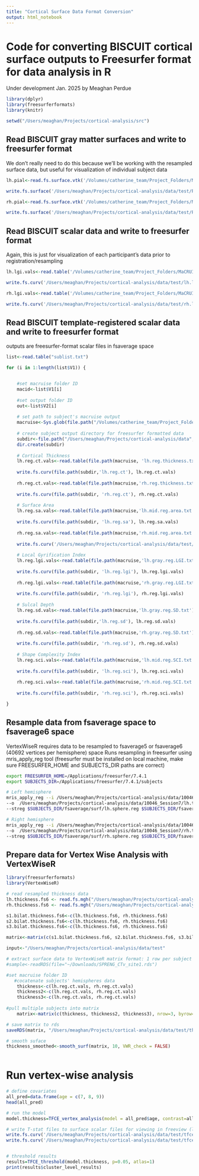 ```yaml
---
title: "Cortical Surface Data Format Conversion"
output: html_notebook
---
```


# Code for converting BISCUIT cortical surface outputs to Freesurfer format for data analysis in R
Under development Jan. 2025 by Meaghan Perdue

```r
library(dplyr)
library(freesurferformats)
library(knitr)

setwd("/Users/meaghan/Projects/cortical-analysis/src")


```

## Read BISCUIT gray matter surfaces and write to freesurfer format
We don't really need to do this because we'll be working with the resampled surface data, but useful for visualization of individual subject data
```r
lh.pial<-read.fs.surface.vtk('/Volumes/catherine_team/Project_Folders/MaCRUISE/PS_MaCRUISE1mm/1_Processed_Output/10006_PS20_012_Session7/Lebel_Peds-x-10006-x-10006_PS20_012_Session7-x-biscuit_mc_v2-x-5354db8f-b70a-4597-9fb7-315acf79ff7c/surf/lh.gray.vtk')

write.fs.surface('/Users/meaghan/Projects/cortical-analysis/data/test/Rlh.pial', lh.pial$vertices, lh.pial$faces, format = 'bin')

rh.pial<-read.fs.surface.vtk('/Volumes/catherine_team/Project_Folders/MaCRUISE/PS_MaCRUISE1mm/1_Processed_Output/10006_PS20_012_Session7/Lebel_Peds-x-10006-x-10006_PS20_012_Session7-x-biscuit_mc_v2-x-5354db8f-b70a-4597-9fb7-315acf79ff7c/surf/rh.gray.vtk')

write.fs.surface('/Users/meaghan/Projects/cortical-analysis/data/test/Rrh.pial', rh.pial$vertices, rh.pial$faces, format = 'bin')

```

## Read BISCUIT scalar data and write to freesurfer format
Again, this is just for visualization of each participant's data prior to registration/resampling
```r
lh.lgi.vals<-read.table('/Volumes/catherine_team/Project_Folders/MaCRUISE/PS_MaCRUISE1mm/1_Processed_Output/10006_PS20_012_Session7/Lebel_Peds-x-10006-x-10006_PS20_012_Session7-x-biscuit_mc_v2-x-5354db8f-b70a-4597-9fb7-315acf79ff7c/quant/lh.gray.LGI.txt')$V1

write.fs.curv('/Users/meaghan/Projects/cortical-analysis/data/test/lh.lgi', lh.lgi.vals)

rh.lgi.vals<-read.table('/Volumes/catherine_team/Project_Folders/MaCRUISE/PS_MaCRUISE1mm/1_Processed_Output/10006_PS20_012_Session7/Lebel_Peds-x-10006-x-10006_PS20_012_Session7-x-biscuit_mc_v2-x-5354db8f-b70a-4597-9fb7-315acf79ff7c/quant/rh.gray.LGI.txt')$V1

write.fs.curv('/Users/meaghan/Projects/cortical-analysis/data/test/rh.lgi', rh.lgi.vals)

```

## Read BISCUIT template-registered scalar data and write to freesurfer format
outputs are freesurfer-format scalar files in fsaverage space 

```r

list<-read.table("sublist.txt")

for (i in 1:length(list$V1)) {


    #set macruise folder ID
    macid<-list$V1[i]
    
    #set output folder ID
    out<-list$V2[i]
    
    # set path to subject's macruise output
    macruise<-Sys.glob(file.path("/Volumes/catherine_team/Project_Folders/MaCRUISE/PS_MaCRUISE1mm/1_Processed_Output", macid, "*biscuit*", "stat"))
    
    # create subject output directory for freesurfer formatted data
    subdir<-file.path("/Users/meaghan/Projects/cortical-analysis/data", out)
    dir.create(subdir)
    
    # Cortical Thickness
    lh.reg.ct.vals<-read.table(file.path(macruise, 'lh.reg.thickness.txt'))$V1
    
    write.fs.curv(file.path(subdir,'lh.reg.ct'), lh.reg.ct.vals)
    
    rh.reg.ct.vals<-read.table(file.path(macruise,'rh.reg.thickness.txt'))$V1
    
    write.fs.curv(file.path(subdir, 'rh.reg.ct'), rh.reg.ct.vals)
    
    # Surface Area
    lh.reg.sa.vals<-read.table(file.path(macruise,'lh.mid.reg.area.txt'))$V1
    
    write.fs.curv(file.path(subdir, 'lh.reg.sa'), lh.reg.sa.vals)
    
    rh.reg.sa.vals<-read.table(file.path(macruise,'rh.mid.reg.area.txt'))$V1
    
    write.fs.curv('/Users/meaghan/Projects/cortical-analysis/data/test/rh.reg.sa', rh.reg.sa.vals)
    
    # Local Gyrification Index
    lh.reg.lgi.vals<-read.table(file.path(macruise,'lh.gray.reg.LGI.txt'))$V1
    
    write.fs.curv(file.path(subdir, 'lh.reg.lgi'), lh.reg.lgi.vals)
    
    rh.reg.lgi.vals<-read.table(file.path(macruise,'rh.gray.reg.LGI.txt'))$V1
    
    write.fs.curv(file.path(subdir, 'rh.reg.lgi'), rh.reg.lgi.vals)
    
    # Sulcal Depth
    lh.reg.sd.vals<-read.table(file.path(macruise,'lh.gray.reg.SD.txt'))$V1
    
    write.fs.curv(file.path(subdir,'lh.reg.sd'), lh.reg.sd.vals)
    
    rh.reg.sd.vals<-read.table(file.path(macruise,'rh.gray.reg.SD.txt'))$V1
    
    write.fs.curv(file.path(subdir, 'rh.reg.sd'), rh.reg.sd.vals)
    
    # Shape Complexity Index
    lh.reg.sci.vals<-read.table(file.path(macruise,'lh.mid.reg.SCI.txt'))$V1
    
    write.fs.curv(file.path(subdir, 'lh.reg.sci'), lh.reg.sci.vals)
    
    rh.reg.sci.vals<-read.table(file.path(macruise,'rh.mid.reg.SCI.txt'))$V1
    
    write.fs.curv(file.path(subdir, 'rh.reg.sci'), rh.reg.sci.vals)

}

```


## Resample data from fsaverage space to fsaverage6 space
VertexWiseR requires data to be resampled to fsaverage5 or fsaverage6 (40692 vertices per hemisphere) space
Runs resampling in freesurfer using mris_apply_reg tool (freesurfer must be installed on local machine, make sure FREESURFER_HOME and SUBJECTS_DIR paths are correct)
```bash
export FREESURFER_HOME=/Applications/freesurfer/7.4.1
export SUBJECTS_DIR=/Applications/freesurfer/7.4.1/subjects

# Left hemisphere
mris_apply_reg --i /Users/meaghan/Projects/cortical-analysis/data/10046_Session7/lh.reg.ct \
--o  /Users/meaghan/Projects/cortical-analysis/data/10046_Session7/lh.thickness.fsa6.mgz \
--streg $SUBJECTS_DIR/fsaverage/surf/lh.sphere.reg $SUBJECTS_DIR/fsaverage6/surf/lh.sphere.reg 

# Right hemisphere
mris_apply_reg --i /Users/meaghan/Projects/cortical-analysis/data/10046_Session7/rh.reg.ct \
--o  /Users/meaghan/Projects/cortical-analysis/data/10046_Session7/rh.thickness.fsa6.mgz \
--streg $SUBJECTS_DIR/fsaverage/surf/rh.sphere.reg $SUBJECTS_DIR/fsaverage6/surf/rh.sphere.reg 


```
## Prepare data for Vertex Wise Analysis with VertexWiseR

```r
library(freesurferformats)
library(VertexWiseR)

# read resampled thickness data
lh.thickness.fs6 <- read.fs.mgh("/Users/meaghan/Projects/cortical-analysis/data/10046_Session7/lh.thickness.fsa6.mgz")
rh.thickness.fs6 <- read.fs.mgh("/Users/meaghan/Projects/cortical-analysis/data/10046_Session7/rh.thickness.fsa6.mgz")

s1.bilat.thickness.fs6<-c(lh.thickness.fs6, rh.thickness.fs6)
s2.bilat.thickness.fs6<-c(lh.thickness.fs6, rh.thickness.fs6)
s3.bilat.thickness.fs6<-c(lh.thickness.fs6, rh.thickness.fs6)

matrix<-matrix(c(s1.bilat.thickness.fs6, s2.bilat.thickness.fs6, s3.bilat.thickness.fs6), nrow=3, byrow=TRUE)

input<-"/Users/meaghan/Projects/cortical-analysis/data/test"

# extract surface data to VertexWiseR matrix format: 1 row per subject containing vertex-wise measurements lh followed by rh
#sample<-readRDS(file="~/Downloads/SPRENG_CTv_site1.rds")

#set macruise folder ID
   #cocatenate subjects' hemispheres data 
    thickness<-c(lh.reg.ct.vals, rh.reg.ct.vals)
    thickness2<-c(lh.reg.ct.vals, rh.reg.ct.vals)
    thickness3<-c(lh.reg.ct.vals, rh.reg.ct.vals)
    
#pull multiple subjects into matrix
    matrix<-matrix(c(thickness, thickness2, thickness3), nrow=3, byrow=TRUE)

# save matrix to rds
saveRDS(matrix, "/Users/meaghan/Projects/cortical-analysis/data/test/thickness_matrix_fs6.rds")

# smooth suface
thickness_smoothed<-smooth_surf(matrix, 10, VWR_check = FALSE)



```

# Run vertex-wise analysis
```r
# define covariates  
all_pred=data.frame(age = c(7, 8, 9))
head(all_pred)

# run the model
model.thickness=TFCE_vertex_analysis(model = all_pred$age, contrast=all_pred$age, surf_data = thickness_smoothed)

# write T-stat files to surface scalar files for viewing in freeview (left and right hemispheres written separately by index)
write.fs.curv('/Users/meaghan/Projects/cortical-analysis/data/test/tfce.tstat.lh', model.thickness$t_stat[1:40962])
write.fs.curv('/Users/meaghan/Projects/cortical-analysis/data/test/tfce.tstat.rh', model.thickness$t_stat[40963:81924])


# threshold results
results=TFCE_threshold(model.thickness, p=0.05, atlas=1)
print(results$cluster_level_results)

```
